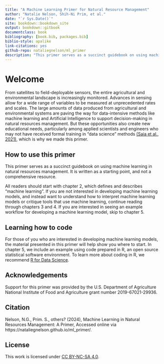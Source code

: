 ```yaml
--- 
title: "A Machine Learning Primer for Natural Resource Management"
author: "Natalie Nelson, Shih-Ni Prim, et al."
date: "`r Sys.Date()`"
site: bookdown::bookdown_site
output: bookdown::gitbook
documentclass: book
bibliography: [book.bib, packages.bib]
biblio-style: apalike
link-citations: yes
github-repo: nataliegnelson/ml_primer
description: "This primer serves as a succinct guidebook on using machine learning in natural resources management."
---
```


# Welcome

From satellites to field-deployable sensors, the entire agricultural and environmental landscape is increasingly monitored. Advances in sensing allow for a wide range of variables to be measured at unprecedented rates and scales. The large amounts of data produced from agricultural and environmental systems are paving the way for data-intensive methods like machine learning and Artificial Intelligence to support decision-making in natural resources management. But these opportunities also create new educational needs, particularly among applied scientists and engineers who may not have received formal training in “data science” methods [(Saia et al., 2021)](https://doi.org/10.1016/j.ecolmodel.2020.109257), which is why we made this primer.

## How to use this primer
This primer serves as a succinct guidebook on using machine learning in natural resources management. It is written as a starting point, and not a comprehensive resource. 

All readers should start with chapter 2, which defines and describes “machine learning”. If you are not interested in developing machine learning models, and instead want to understand how to interpret machine learning models or critique tools that use machine learning, continue reading through chapters 3 and 4. If you are interested in seeing an example workflow for developing a machine learning model, skip to chapter 5. 

## Learning how to code
For those of you who are interested in developing machine learning models, the material presented in this primer will help show you where to start. In chapter 5, we include an example using code prepared in R, an open source statistical software environment. To learn more about coding in R, we recommend [R for Data Science](http://r4ds.hadley.nz/).

## Acknowledgements
Support for this primer was provided by the U.S. Department of Agriculture National Institute of Food and Agriculture grant number 2019-67021-29936.

## Citation
Nelson, N.G., Prim. S., others? (2024), Machine Learning in Natural Resources Management: A Primer, Accessed online via https://nataliegnelson.github.io/ml_primer/. 

## License
This work is licensed under [CC BY-NC-SA 4.0](https://creativecommons.org/licenses/by-nc-sa/4.0/?ref=chooser-v1).  
